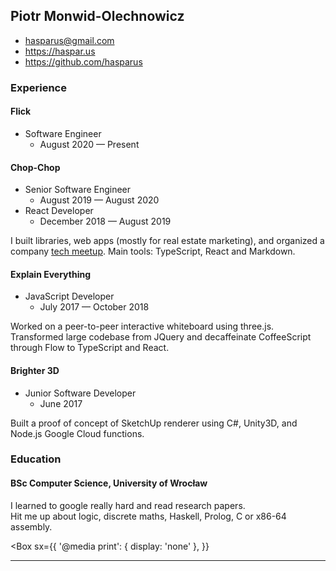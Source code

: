 

<PageLayout>
<Box as="main" sx={{ pt: 4 }}>

## Piotr Monwid-Olechnowicz

- [hasparus@gmail.com](mailto:hasparus@gmail.com)
- https://haspar.us
- https://github.com/hasparus

### Experience

#### Flick  

- Software Engineer
  - August 2020 — Present

#### Chop-Chop

- Senior Software Engineer
  - August 2019 — August 2020
- React Developer
  - December 2018 — August 2019

I built libraries, web apps (mostly for real estate marketing), and organized a
company [tech meetup][Chop-Chop Academy].
Main tools: TypeScript, React and Markdown.

[Chop-Chop Academy]: https://www.meetup.com/pl-PL/Chop-Chop-Academy-Web-Apps

#### Explain Everything

- JavaScript Developer
  - July 2017 — October 2018   

Worked on a peer-to-peer interactive whiteboard using
three.js. Transformed large codebase from JQuery
and decaffeinate CoffeeScript through Flow to
TypeScript and React.

#### Brighter 3D

- Junior Software Developer
  - June 2017

Built a proof of concept of SketchUp renderer using
C#, Unity3D, and Node.js Google Cloud functions.

### Education

#### BSc Computer Science, University of Wrocław

I learned to google really hard and read research papers.
Hit&nbsp;me&nbsp;up&nbsp;about&nbsp;logic, discrete maths, Haskell, Prolog,
C or x86-64 assembly.

</Box>

<Box
  sx={{
    '@media print': { display: 'none' },
  }}
>
  <hr />
  <PrintItButton />
</Box>

</PageLayout>
